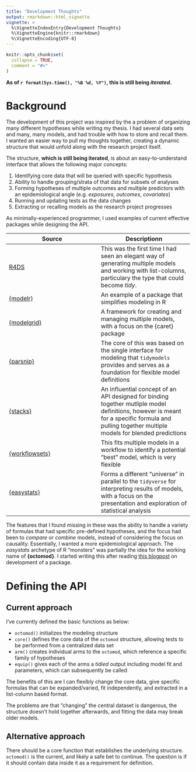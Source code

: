 ```yaml
---
title: "Development Thoughts"
output: rmarkdown::html_vignette
vignette: >
  %\VignetteIndexEntry{Development Thoughts}
  %\VignetteEngine{knitr::rmarkdown}
  %\VignetteEncoding{UTF-8}
---
```


```r
knitr::opts_chunk$set(
  collapse = TRUE,
  comment = "#>"
)
```

**As of `r format(Sys.time(), "%B %d, %Y")`, this is still being *iterated*.**

# Background

The development of this project was inspired by the a problem of organizing many different hypotheses while writing my thesis. I had several data sets and many, many models, and had trouble with how to store and recall them. I wanted an easier way to pull my thoughts together, creating a dynamic structure that would unfold along with the research project itself.

The structure, **which is still being iterated**, is about an easy-to-understand interface that allows the following major concepts:

1. Identifying core data that will be queried with specific hypothesis
1. Ability to handle grouping/strata of that data for subsets of analyses
1. Forming hypotheses of multiple outcomes and multiple predictors with an epidemiological angle (e.g. *exposures*, *outcomes*, *covariates*)
1. Running and updating tests as the data changes
1. Extracting or recalling models as the research project progresses

As minimally-experienced programmer, I used examples of current effective packages while designing the API.

| Source | Descriptionn |
| --- | --- |
| [R4DS](https://r4ds.had.co.nz/many-models.html) | This was the first time I had seen an elegant way of generating multiple models and working with list-columns, particulary the type that could become *tidy*. |
| [{modelr}](https://modelr.tidyverse.org/) | An example of a package that simplifies modeling in R |
| [{modelgrid}](https://github.com/smaakage85/modelgrid) | A framework for creating and managing multiple models, with a focus on the {caret} package |
| [{parsnip}](https://parsnip.tidymodels.org/) | The core of this was based on the single interface for modeling that `tidymodels` provides and serves as a foundation for flexible model definitions |
| [{stacks}](https://stacks.tidymodels.org/) | An influential concept of an API designed for binding together mutliple model definitions, however is meant for a specific formula and pulling together multiple models for blended predictions |
| [{workflowsets}](https://workflowsets.tidymodels.org/index.html) | This fits multiple models in a workflow to identify a potential "best" model, which is very flexible |
| [{easystats}](https://easystats.github.io/easystats/) | Forms a different "universe" in parallel to the `tidyverse` for interpreting results of models, with a focus on the presentation and exploration of statistical analysis |

The features that I found missing in these was the ability to handle a variety of formulas that had specific pre-defined hypotheses, and the focus had been to *compare* or *combine* models, instead of considering the focus on causality. Essentially, I wanted a more epidemiological approach. The *easystats* archetype of R "monsters" was partially the idea for the working name of **{octomod}**. I started writing this after reading [this blogpost](https://blog.simonpcouch.com/blog/dev-docs-p1/) on development of a package. 

# Defining the API

## Current approach

I've currently defined the basic functions as below:

-   `octomod()` initializes the modeling structure
-   `core()` defines the core data of the `octomod` structure, allowing tests to be performed from a centralized data set
-   `arm()` creates individual arms to the `octomod`, which reference a specific family of hypotheses
-   `equip()` gives each of the arms a *tidied* output including model fit and parameters, which can subsequently be called

The benefits of this are I can flexibly change the core data, give specific formulas that can be expanded/varied, fit independently, and extracted in a list-column based format.

The problems are that "changing" the central dataset is dangerous, the structure doesn't hold together afterwards, and fitting the data may break older models.

## Alternative approach

There should be a core function that establishes the underlying structure. `octomod()` is the current, and likely a safe bet to continue. The question is if it should contain data inside it as a requirement for definition.


